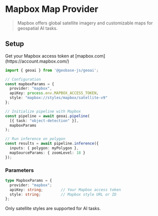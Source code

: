 
# Mapbox Map Provider
> Mapbox offers global satellite imagery and customizable maps for geospatial AI tasks.

## Setup

<Callout type="info" emoji="�">
  Get your Mapbox access token at [mapbox.com](https://account.mapbox.com/)
</Callout>

```typescript
import { geoai } from '@geobase-js/geoai';

// Configuration
const mapboxParams = {
  provider: "mapbox",
  apiKey: process.env.MAPBOX_ACCESS_TOKEN,
  style: "mapbox://styles/mapbox/satellite-v9"
};

// Initialize pipeline with Mapbox
const pipeline = await geoai.pipeline(
  [{ task: "object-detection" }],
  mapboxParams
);

// Run inference on polygon
const results = await pipeline.inference({
  inputs: { polygon: myPolygon },
  mapSourceParams: { zoomLevel: 18 }
});
```

### Parameters

```typescript
type MapboxParams = {
  provider: "mapbox";
  apiKey: string;        // Your Mapbox access token
  style: string;         // Mapbox style URL or ID
};
```

<Callout type="warning" emoji="🛰️">
  Only satellite styles are supported for AI tasks.
</Callout>